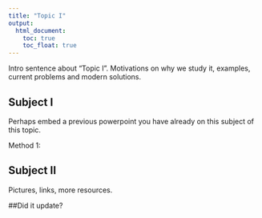 ```yaml
---
title: "Topic I"
output:
  html_document: 
    toc: true
    toc_float: true
---
```


Intro sentence about "Topic I". Motivations on why we study it, examples, current problems and modern solutions. 

## Subject I

Perhaps embed a previous powerpoint you have already on this subject of this topic. 

Method 1:
<script async class="speakerdeck-embed" data-id="12bd7436b1004028af449e20fa7b4444" data-ratio="1.77777777777778" src="//speakerdeck.com/assets/embed.js"></script>

## Subject II 
Pictures, links, more resources.

##Did it update?